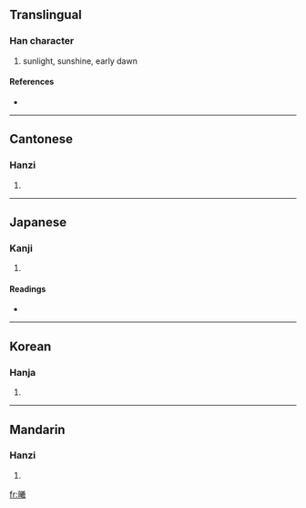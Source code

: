 ==Translingual==

===Han character===
{{Han char|rn=72|rad=日|as=16|sn=20|four=6805<sub>3</sub>|canj=日廿土尸 (ATGS)}}

# sunlight, sunshine, early dawn

====References====
* {{Han ref|kx=0501.330|dkj=14253|dj=0872.060|hdz=21541.210|uh=66E6|ud=26342|bh=C466|bd=50278}}

----

==Cantonese==

===Hanzi===
{{yue-hanzi|jyut=|y=hei1}}

# {{defn|Cantonese}}

----

==Japanese==

===Kanji===
{{ja-kanji|grade=|rs=日16}}

# {{defn|Japanese}}

====Readings====
* {{ja-readings|on=[[ぎ]] (gi), [[き]] (ki)|kun=[[ひ]] (hi), [[ひかり]] (hikari)}}

----

==Korean==

===Hanja===
{{ko-hanja|hangeul=희|eumhun=|rv=hui|mr=hŭi|y=huy}}

# {{defn|Korean}}

----

==Mandarin==

===Hanzi===
{{cmn-hanzi|pin=[[xī]] ([[xi1]])|wg=hsi<sup>1</sup>}}

# {{defn|Mandarin}}

[[fr:曦]]